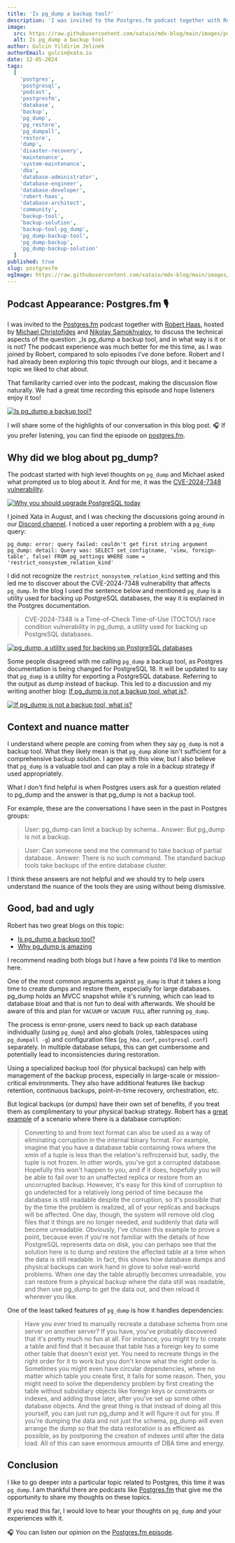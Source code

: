 ```yaml
---
title: 'Is pg_dump a backup tool?'
description: 'I was invited to the Postgres.fm podcast together with Robert Haas, hosted by Michael Christofides and Nikolay Samokhvalov, to discuss the technical aspects of the question if pg_dump is a backup tool, and in what way it is or is not.'
image:
  src: https://raw.githubusercontent.com/xataio/mdx-blog/main/images/postgresfm/podcast-postgres-fm@2x.png
  alt: Is pg_dump a backup tool
author: Gulcin Yildirim Jelinek
authorEmail: gulcin@xata.io
date: 12-05-2024
tags:
  [
    'postgres',
    'postgresql',
    'podcast',
    'postgresfm',
    'database',
    'backup',
    'pg_dump',
    'pg_restore',
    'pg_dumpall',
    'restore',
    'dump',
    'disaster-recovery',
    'maintenance',
    'system-maintenance',
    'dba',
    'database-administrator',
    'database-engineer',
    'database-developer',
    'robert-haas',
    'database-architect',
    'community',
    'backup-tool',
    'backup-solution',
    'backup-tool-pg_dump',
    'pg_dump-backup-tool',
    'pg_dump-backup',
    'pg_dump-backup-solution'
  ]
published: true
slug: postgresfm
ogImage: https://raw.githubusercontent.com/xataio/mdx-blog/main/images/postgresfm/podcast-postgres-fm@2x.png
---
```


## Podcast Appearance: Postgres.fm 🎙

I was invited to the [Postgres.fm](https://postgres.fm) podcast together with [Robert Haas](https://www.linkedin.com/in/robertmhaas/), hosted by [Michael Christofides](https://postgres.fm/people/michael-christofides) and [Nikolay Samokhvalov](https://postgres.fm/people/nikolay-samokhvalov), to discuss the technical aspects of the question: \_Is pg_dump a backup tool, and in what way is it or is not?
The podcast experience was much better for me this time, as I was joined by Robert, compared to solo episodes I’ve done before.
Robert and I had already been exploring this topic through our blogs, and it became a topic we liked to chat about.

That familiarity carried over into the podcast, making the discussion flow naturally.
We had a great time recording this episode and hope listeners enjoy it too!

[![Is pg_dump a backup tool?](/images/postgresfm/postgres-fm-youtube.png)](https://youtu.be/-DO5ad-KtFY)

I will share some of the highlights of our conversation in this blog post.
🎧 If you prefer listening, you can find the episode on [postgres.fm](https://postgres.fm/episodes/is-pg_dump-a-backup-tool).

## Why did we blog about pg_dump?

The podcast started with high level thoughts on `pg_dump` and Michael asked what prompted us to blog about it.
And for me, it was the [CVE-2024-7348 vulnerability](https://xata.io/blog/cve-2024-7348-postgres-upgrade).

[![Why you should upgrade PostgreSQL today](/images/postgresfm/upgrade-postgres.png)](https://xata.io/blog/cve-2024-7348-postgres-upgrade)

I joined Xata in August, and I was checking the discussions going around in our [Discord channel](https://discord.com/channels/996791218879086662/1271351087370207273/1271351087370207273).
I noticed a user reporting a problem with a `pg_dump` query:

```
pg_dump: error: query failed: couldn't get first string argument
pg_dump: detail: Query was: SELECT set_config(name, 'view, foreign-table', false) FROM pg_settings WHERE name = 'restrict_nonsystem_relation_kind'
```

I did not recognize the `restrict_nonsystem_relation_kind` setting and this led me to discover about the CVE-2024-7348 vulnerability that affects `pg_dump`.
In the blog I used the sentence below and mentioned `pg_dump` is a utility used for backing up PostgreSQL databases, the way it is explained in the Postgres documentation.

> CVE-2024-7348 is a Time-of-Check Time-of-Use (TOCTOU) race condition vulnerability in pg_dump, a utility used for backing up PostgreSQL databases.

[![pg_dump, a utility used for backing up PostgreSQL databases](/images/postgresfm/pgdump-backup.png)](https://www.postgresql.org/docs/17/app-pgdump.html)

Some people disagreed with me calling `pg_dump` a backup tool, as Postgres documentation is being changed for PostgreSQL 18.
It will be updated to say that `pg_dump` is a utility for exporting a PostgreSQL database. Referring to the output as dump instead of backup.
This led to a discussion and my writing another blog: [If pg_dump is not a backup tool, what is?](https://xata.io/blog/pgdump-is-not-a-backup-tool).

[![If pg_dump is not a backup tool, what is?](/images/postgresfm/what-is-backup.png)](https://xata.io/blog/pgdump-is-not-a-backup-tool)

## Context and nuance matter

I understand where people are coming from when they say `pg_dump` is not a backup tool.
What they likely mean is that `pg_dump` alone isn't sufficient for a comprehensive backup solution.
I agree with this view, but I also believe that `pg_dump` is a valuable tool and can play a role in a backup strategy if used appropriately.

What I don't find helpful is when Postgres users ask for a question related to pg_dump and the answer is that pg_dump is not a backup tool.

For example, these are the conversations I have seen in the past in Postgres groups:

> User: pg_dump can limit a backup by schema..
> Answer: But pg_dump is not a backup.

> User: Can someone send me the command to take backup of partial database..
> Answer: There is no such command. The standard backup tools take backups of the entire database cluster.

I think these answers are not helpful and we should try to help users understand the nuance of the tools they are using without being dismissive.

## Good, bad and ugly

Robert has two great blogs on this topic:

- [Is pg_dump a backup tool?](https://rhaas.blogspot.com/2024/10/is-pgdump-backup-tool.html)
- [Why pg_dump is amazing](https://rhaas.blogspot.com/2024/11/why-pgdump-is-amazing.html)

I recommend reading both blogs but I have a few points I'd like to mention here.

One of the most common arguments against `pg_dump` is that it takes a long time to create dumps and restore them, especially for large databases.
pg_dump holds an MVCC snapshot while it's running, which can lead to database bloat and that is not fun to deal with afterwards.
We should be aware of this and plan for `VACUUM` or `VACUUM FULL` after running `pg_dump`.

The process is error-prone, users need to back up each database individually (using `pg_dump`) and also globals (roles, tablespaces using `pg_dumpall -g`) and configuration files (`pg_hba.conf`, `postgresql.conf`) separately.
In multiple database setups, this can get cumbersome and potentially lead to inconsistencies during restoration.

Using a specialized backup tool (for physical backups) can help with management of the backup process, especially in large-scale or mission-critical environments.
They also have additional features like backup retention, continuous backups, point-in-time recovery, orchestration, etc.

But logical backups (or dumps) have their own set of benefits, if you treat them as complimentary to your physical backup strategy.
Robert has a [great example](https://rhaas.blogspot.com/2024/11/why-pgdump-is-amazing.html) of a scenario where there is a database corruption:

> Converting to and from text format can also be used as a way of eliminating corruption in the internal binary format.
> For example, imagine that you have a database table containing rows where the xmin of a tuple is less than the relation's relfrozenxid but, sadly, the tuple is not frozen.
> In other words, you've got a corrupted database. Hopefully this won't happen to you, and if it does, hopefully you will be able to fail over to an unaffected replica or restore from an uncorrupted backup.
> However, it's easy for this kind of corruption to go undetected for a relatively long period of time because the database is still readable despite the corruption, so it's possible that by the time the problem is realized, all of your replicas and backups will be affected.
> One day, though, the system will remove old clog files that it things are no longer needed, and suddenly that data will become unreadable.
> Obviously, I've chosen this example to prove a point, because even if you're not familiar with the details of how PostgreSQL represents data on disk, you can perhaps see that the solution here is to dump and restore the affected table at a time when the data is still readable.
> In fact, this shows how database dumps and physical backups can work hand in glove to solve real-world problems.
> When one day the table abruptly becomes unreadable, you can restore from a physical backup where the data still was readable, and then use pg_dump to get the data out, and then reload it wherever you like.

One of the least talked features of `pg_dump` is how it handles dependencies:

> Have you ever tried to manually recreate a database schema from one server on another server? If you have, you've probably discovered that it's pretty much no fun at all.
> For instance, you might try to create a table and find that it because that table has a foreign key to some other table that doesn't exist yet.
> You need to recreate things in the right order for it to work but you don't know what the right order is.
> Sometimes you might even have circular dependencies, where no matter which table you create first, it fails for some reason.
> Then, you might need to solve the dependency problem by first creating the table without subsidiary objects like foreign keys or constraints or indexes, and adding those later, after you've set up some other database objects.
> And the great thing is that instead of doing all this yourself, you can just run pg_dump and it will figure it out for you.
> If you're dumping the data and not just the schema, pg_dump will even arrange the dump so that the data restoration is as efficient as possible, as by postponing the creation of indexes until after the data load.
> All of this can save enormous amounts of DBA time and energy.

## Conclusion

I like to go deeper into a particular topic related to Postgres, this time it was `pg_dump`.
I am thankful there are podcasts like [Postgres.fm](https://postgres.fm) that give me the opportunity to share my thoughts on these topics.

If you read this far, I would love to hear your thoughts on `pg_dump` and your experiences with it.

🎧 You can listen our opinion on the [Postgres.fm episode](https://postgres.fm/episodes/is-pg_dump-a-backup-tool).
